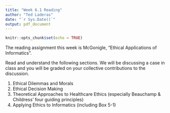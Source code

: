 ```yaml
---
title: "Week 6.1 Reading"
author: "Ted Laderas"
date: "`r Sys.Date()`"
output: pdf_document
---
```


```r
knitr::opts_chunk$set(echo = TRUE)
```

The reading assignment this week is McGonigle, "Ethical Applications of Informatics".

Read and understand the following sections. We will be discussing a case in class and you will be graded on your collective contributions to the discussion.

1. Ethical Dilemmas and Morals
1. Ethical Decision Making
1. Theoretical Approaches to Healthcare Ethics (especially Beauchamp & Childress' four guiding principles)
1. Applying Ethics to Informatics (including Box 5-1)

